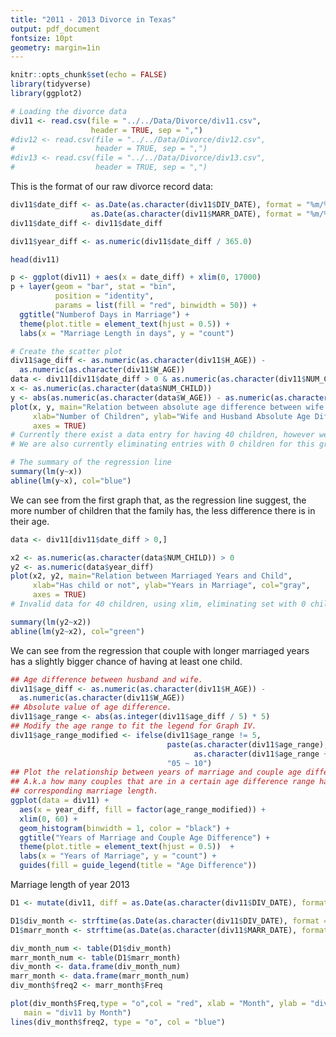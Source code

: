 ```yaml
---
title: "2011 - 2013 Divorce in Texas"
output: pdf_document
fontsize: 10pt
geometry: margin=1in
---
```


```r
knitr::opts_chunk$set(echo = FALSE)
library(tidyverse)
library(ggplot2)

# Loading the divorce data
div11 <- read.csv(file = "../../Data/Divorce/div11.csv",
                  header = TRUE, sep = ",")
#div12 <- read.csv(file = "../../Data/Divorce/div12.csv",
#                  header = TRUE, sep = ",")
#div13 <- read.csv(file = "../../Data/Divorce/div13.csv",
#                  header = TRUE, sep = ",")
```

This is the format of our raw divorce record data:
```r
div11$date_diff <- as.Date(as.character(div11$DIV_DATE), format = "%m/%d/%y") -
                  as.Date(as.character(div11$MARR_DATE), format = "%m/%d/%y")
div11$date_diff <- div11$date_diff

div11$year_diff <- as.numeric(div11$date_diff / 365.0)

head(div11)
```
```r
p <- ggplot(div11) + aes(x = date_diff) + xlim(0, 17000)
p + layer(geom = "bar", stat = "bin",
          position = "identity",
          params = list(fill = "red", binwidth = 50)) +
  ggtitle("Numberof Days in Marriage") +
  theme(plot.title = element_text(hjust = 0.5)) +
  labs(x = "Marriage Length in days", y = "count")
```


```r
# Create the scatter plot
div11$age_diff <- as.numeric(as.character(div11$H_AGE)) -
  as.numeric(as.character(div11$W_AGE))
data <- div11[div11$date_diff > 0 & as.numeric(as.character(div11$NUM_CHILD)) > 0 & !is.na(div11$age_diff),]
x <- as.numeric(as.character(data$NUM_CHILD))
y <- abs(as.numeric(as.character(data$W_AGE)) - as.numeric(as.character(data$H_AGE)))
plot(x, y, main="Relation between absolute age difference between wife and husband and number of children",
     xlab="Number of Children", ylab="Wife and Husband Absolute Age Difference", col="grey", xlim = c(0, 11),
     axes = TRUE)
# Currently there exist a data entry for having 40 children, however we currently is investigating on whether it is a data entry error
# We are also currently eliminating entries with 0 children for this graph since we want to show that.

# The summary of the regression line
summary(lm(y~x))
abline(lm(y~x), col="blue")
```
We can see from the first graph that, as the regression line suggest, the more number of children that the family has, the less difference there is in their age.

```r

data <- div11[div11$date_diff > 0,]

x2 <- as.numeric(as.character(data$NUM_CHILD)) > 0
y2 <- as.numeric(data$year_diff)
plot(x2, y2, main="Relation between Marriaged Years and Child",
     xlab="Has child or not", ylab="Years in Marriage", col="gray",
     axes = TRUE)
# Invalid data for 40 children, using xlim, eliminating set with 0 children

summary(lm(y2~x2))
abline(lm(y2~x2), col="green")
```
We can see from the regression that couple with longer marriaged years has a slightly bigger chance of having at least one child.


```r
## Age difference between husband and wife.
div11$age_diff <- as.numeric(as.character(div11$H_AGE)) -
  as.numeric(as.character(div11$W_AGE))
## Absolute value of age difference.
div11$age_range <- abs(as.integer(div11$age_diff / 5) * 5)
## Modify the age range to fit the legend for Graph IV.
div11$age_range_modified <- ifelse(div11$age_range != 5,
                                   paste(as.character(div11$age_range),
                                         as.character(div11$age_range + 5), sep=" ~ "),
                                   "05 ~ 10")
## Plot the relationship between years of marriage and couple age difference.
## A.k.a how many couples that are in a certain age difference range have the 
## corresponding marriage length.
ggplot(data = div11) + 
  aes(x = year_diff, fill = factor(age_range_modified)) +
  xlim(0, 60) +
  geom_histogram(binwidth = 1, color = "black") +
  ggtitle("Years of Marriage and Couple Age Difference") +
  theme(plot.title = element_text(hjust = 0.5))  +
  labs(x = "Years of Marriage", y = "count") +
  guides(fill = guide_legend(title = "Age Difference"))

```


Marriage length of year 2013
```r
D1 <- mutate(div11, diff = as.Date(as.character(div11$DIV_DATE), format = "%m/%d/%y") - as.Date(as.character(div11$MARR_DATE), format = "%m/%d/%y"))
```

```r
D1$div_month <- strftime(as.Date(as.character(div11$DIV_DATE), format = "%m/%d/%y"), "%m")
D1$marr_month <- strftime(as.Date(as.character(div11$MARR_DATE), format = "%m/%d/%y"), "%m")
```

```r
div_month_num <- table(D1$div_month)
marr_month_num <- table(D1$marr_month)
div_month <- data.frame(div_month_num)
marr_month <- data.frame(marr_month_num)
div_month$freq2 <- marr_month$Freq
```

```r
plot(div_month$Freq,type = "o",col = "red", xlab = "Month", ylab = "div11", 
   main = "div11 by Month")
lines(div_month$freq2, type = "o", col = "blue")
```
